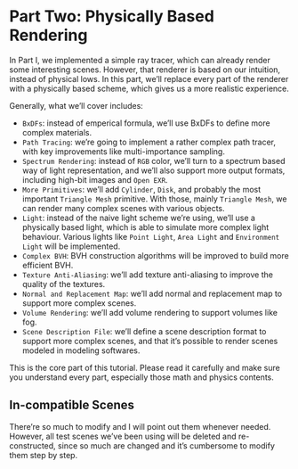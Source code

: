 # Part Two: Physically Based Rendering

In Part I, we implemented a simple ray tracer, which can already render some interesting scenes. However, that renderer is based on our intuition, instead of physical lows. In this part, we'll replace every part of the renderer with a physically based scheme, which gives us a more realistic experience.

Generally, what we'll cover includes:

-   `BxDFs`: instead of emperical formula, we'll use BxDFs to define more complex materials.
-   `Path Tracing`: we're going to implement a rather complex path tracer, with key improvements like multi-importance sampling.
-   `Spectrum Rendering`: instead of `RGB` color, we'll turn to a spectrum based way of light representation, and we'll also support more output formats, including high-bit images and `Open EXR`.
-   `More Primitives`: we'll add `Cylinder`, `Disk`, and probably the most important `Triangle Mesh` primitive. With those, mainly `Triangle Mesh`, we can render many complex scenes with various objects.
-   `Light`: instead of the naive light scheme we're using, we'll use a physically based light, which is able to simulate more complex light behaviour. Various lights like `Point Light`, `Area Light` and `Environment Light` will be implemented.
-   `Complex BVH`: BVH construction algorithms will be improved to build more efficient BVH.
-   `Texture Anti-Aliasing`: we'll add texture anti-aliasing to improve the quality of the textures.
-   `Normal and Replacement Map`: we'll add normal and replacement map to support more complex scenes.
-   `Volume Rendering`: we'll add volume rendering to support volumes like fog.
-   `Scene Description File`: we'll define a scene description format to support more complex scenes, and that it's possible to render scenes modeled in modeling softwares.

This is the core part of this tutorial. Please read it carefully and make sure you understand every part, especially those math and physics contents.

::: callout-note
## In-compatible Scenes

There're so much to modify and I will point out them whenever needed. However, all test scenes we've been using will be deleted and re-constructed, since so much are changed and it's cumbersome to modify them step by step.
:::